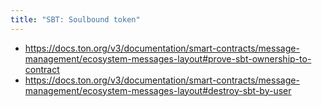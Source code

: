 ```yaml
---
title: "SBT: Soulbound token"
---
```


- https://docs.ton.org/v3/documentation/smart-contracts/message-management/ecosystem-messages-layout#prove-sbt-ownership-to-contract
- https://docs.ton.org/v3/documentation/smart-contracts/message-management/ecosystem-messages-layout#destroy-sbt-by-user

